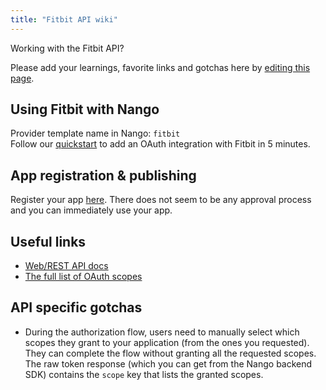 ```yaml
---
title: "Fitbit API wiki"
---
```


Working with the Fitbit API?

Please add your learnings, favorite links and gotchas here by [editing this page](https://github.com/nangohq/nango/tree/master/docs/docs/providers/fitbit.md).

## Using Fitbit with Nango[](#using-fitbit-with-nango "Direct link to Using Fitbit with Nango")

Provider template name in Nango: `fitbit`  
Follow our [quickstart](/quickstart) to add an OAuth integration with Fitbit in 5 minutes.

## App registration & publishing[](#app-registration--publishing "Direct link to App registration & publishing")

Register your app [here](https://dev.fitbit.com/apps/new/). There does not seem to be any approval process and you can immediately use your app.

## Useful links[](#useful-links "Direct link to Useful links")

* [Web/REST API docs](https://dev.fitbit.com/build/reference/web-api/)
* [The full list of OAuth scopes](https://dev.fitbit.com/build/reference/web-api/developer-guide/application-design/#Scopes)

## API specific gotchas[](#api-specific-gotchas "Direct link to API specific gotchas")

* During the authorization flow, users need to manually select which scopes they grant to your application (from the ones you requested). They can complete the flow without granting all the requested scopes. The raw token response (which you can get from the Nango backend SDK) contains the `scope` key that lists the granted scopes.